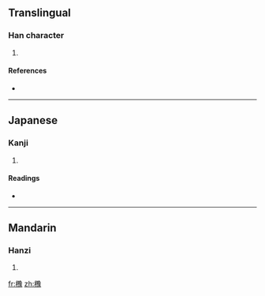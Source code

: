 ==Translingual==

===Han character===
{{Han char|rn=75|rad=木|as=16|sn=20|four=|canj=木弓弓人 (DNNO)}}

# {{defn|Han|sort=木16}}

====References====
* {{Han ref|kx=0561.350|dkj=15864|dj=0950.220|hdz=21319.030|uh=6AF2|ud=27378}}

----

==Japanese==

===Kanji===
{{ja-kanji|grade=|rs=木16}}

# {{defn|Japanese|sort=木16}}

====Readings====
* {{ja-readings|on=[[よ]] (yo)|kun=[[くすのき]] (kusunoki)}}

----

==Mandarin==

===Hanzi===
{{cmn-hanzi|pin=[[yù]] ([[yu4]])|wg=yü<sup>4</sup>}}

# {{defn|Mandarin|sort=木16}}

[[fr:櫲]]
[[zh:櫲]]